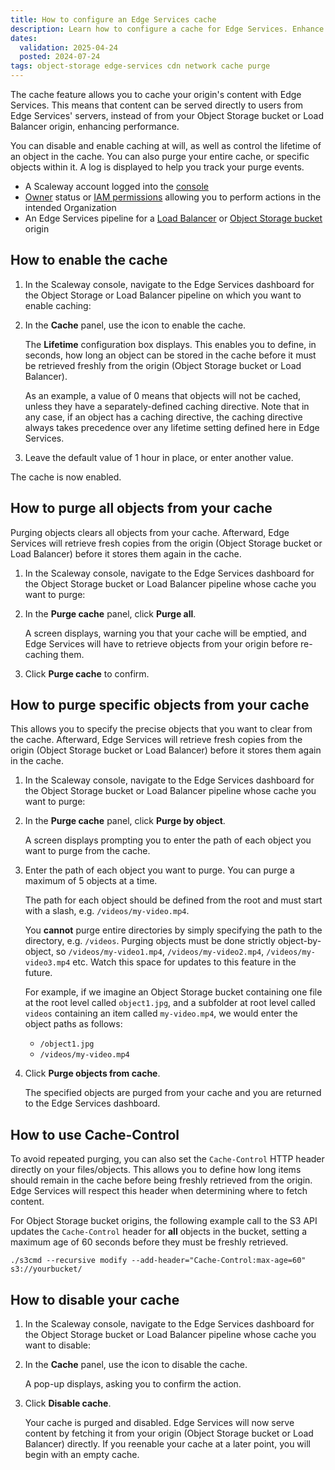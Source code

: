 ```yaml
---
title: How to configure an Edge Services cache
description: Learn how to configure a cache for Edge Services. Enhance performance and finely control your cached objects via purging (cache invalidation).
dates:
  validation: 2025-04-24
  posted: 2024-07-24
tags: object-storage edge-services cdn network cache purge
---
```




The cache feature allows you to cache your origin's content with Edge Services. This means that content can be served directly to users from Edge Services' servers, instead of from your Object Storage bucket or Load Balancer origin, enhancing performance.

You can disable and enable caching at will, as well as control the lifetime of an object in the cache. You can also purge your entire cache, or specific objects within it. A log is displayed to help you track your purge events.

<Requirements />

- A Scaleway account logged into the [console](https://account.scaleway.com/?service=elements)
- [Owner](/iam/concepts/#owner) status or [IAM permissions](/iam/concepts/#permission) allowing you to perform actions in the intended Organization
- An Edge Services pipeline for a [Load Balancer](/edge-services/how-to/create-pipeline-lb/) or [Object Storage bucket](/edge-services/how-to/create-pipeline-bucket/) origin

## How to enable the cache

1. In the Scaleway console, navigate to the Edge Services dashboard for the Object Storage or Load Balancer pipeline on which you want to enable caching:

    <Lightbox image={image} alt="A screenshot of the Edge Services dashboard in the Scaleway console. This is a dashboard for an Edge Services Load Balancer pipeline, showing links to the documentation, Scaleway Cockpit, the endpoint, cache settings and a button to disable the pipeline." />

2. In the **Cache** panel, use the <Icon name="toggle" /> icon to enable the cache.

    The **Lifetime** configuration box displays. This enables you to define, in seconds, how long an object can be stored in the cache before it must be retrieved freshly from the origin (Object Storage bucket or Load Balancer).

    <Lightbox image={image2} />

    <Message type="tip">
    As an example, a value of 0 means that objects will not be cached, unless they have a separately-defined caching directive. Note that in any case, if an object has a caching directive, the caching directive always takes precedence over any lifetime setting defined here in Edge Services.
    </Message>

3. Leave the default value of 1 hour in place, or enter another value.

The cache is now enabled.

## How to purge all objects from your cache

Purging objects clears all objects from your cache. Afterward, Edge Services will retrieve fresh copies from the origin (Object Storage bucket or Load Balancer) before it stores them again in the cache.

1. In the Scaleway console, navigate to the Edge Services dashboard for the Object Storage bucket or Load Balancer pipeline whose cache you want to purge:

    <Lightbox image={image3} alt="A screenshot of the Edge Services dashboard in the Scaleway console. This is a dashboard for an Edge Services Load Balancer pipeline, showing links to the documentation, Scaleway Cockpit, the endpoint, cache settings and a button to disable the pipeline." />

2. In the **Purge cache** panel, click **Purge all**.

    <Lightbox image={image4} />

    A screen displays, warning you that your cache will be emptied, and Edge Services will have to retrieve objects from your origin before re-caching them.
        
3. Click **Purge cache** to confirm.

## How to purge specific objects from your cache

This allows you to specify the precise objects that you want to clear from the cache. Afterward, Edge Services will retrieve fresh copies from the origin (Object Storage bucket or Load Balancer) before it stores them again in the cache.

1. In the Scaleway console, navigate to the Edge Services dashboard for the Object Storage bucket or Load Balancer pipeline whose cache you want to purge:

    <Lightbox image={image5} alt="A screenshot of the Edge Services dashboard in the Scaleway console. This is a dashboard for an Edge Services Load Balancer pipeline, showing links to the documentation, Scaleway Cockpit, the endpoint, cache settings and a button to disable the pipeline." />

2. In the **Purge cache** panel, click **Purge by object**.

    <Lightbox image={image6} />
        
    A screen displays prompting you to enter the path of each object you want to purge from the cache.

    <Lightbox image={image7} />

3. Enter the path of each object you want to purge. You can purge a maximum of 5 objects at a time.

      <Message type="tip">

      The path for each object should be defined from the root and must start with a slash, e.g. `/videos/my-video.mp4`.

      You **cannot** purge entire directories by simply specifying the path to the directory, e.g. `/videos`. Purging objects must be done strictly object-by-object, so `/videos/my-video1.mp4`, `/videos/my-video2.mp4`, `/videos/my-video3.mp4` etc. Watch this space for updates to this feature in the future.

      For example, if we imagine an Object Storage bucket containing one file at the root level called `object1.jpg`, and a subfolder at root level called `videos` containing an item called `my-video.mp4`, we would enter the object paths as follows:

      - `/object1.jpg`
      - `/videos/my-video.mp4`

      </Message>

4. Click **Purge objects from cache**.

    The specified objects are purged from your cache and you are returned to the Edge Services dashboard.

## How to use Cache-Control

To avoid repeated purging, you can also set the `Cache-Control` HTTP header directly on your files/objects. This allows you to define how long items should remain in the cache before being freshly retrieved from the origin. Edge Services will respect this header when determining where to fetch content.

For Object Storage bucket origins, the following example call to the S3 API updates the `Cache-Control` header for **all** objects in the bucket, setting a maximum age of 60 seconds before they must be freshly retrieved. 

```
./s3cmd --recursive modify --add-header="Cache-Control:max-age=60" s3://yourbucket/
```

## How to disable your cache

1. In the Scaleway console, navigate to the Edge Services dashboard for the Object Storage bucket or Load Balancer pipeline whose cache you want to disable:

    <Lightbox image={image8} alt="A screenshot of the Edge Services dashboard in the Scaleway console. This is a dashboard for an Edge Services Load Balancer pipeline, showing links to the documentation, Scaleway Cockpit, the endpoint, cache settings and a button to disable the pipeline." />

2. In the **Cache** panel, use the <Icon name="toggle" /> icon to disable the cache.

    A pop-up displays, asking you to confirm the action.

3. Click **Disable cache**.

    Your cache is purged and disabled. Edge Services will now serve content by fetching it from your origin (Object Storage bucket or Load Balancer) directly. If you reenable your cache at a later point, you will begin with an empty cache.